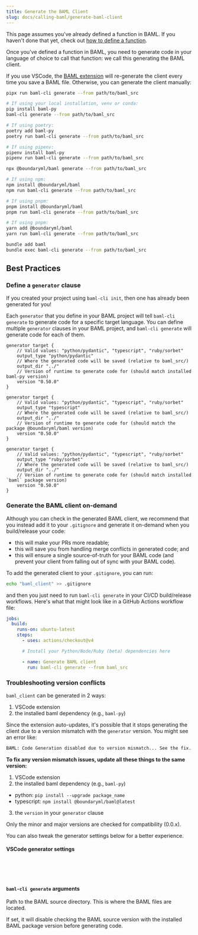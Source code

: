 ```yaml
---
title: Generate the BAML Client
slug: docs/calling-baml/generate-baml-client
---
```



<Info>This page assumes you've already defined a function in BAML. If you
haven't done that yet, check out [how to define a function].</Info>

[how to define a function]: /docs/snippets/functions

Once you've defined a function in BAML, you need to generate code in your
language of choice to call that function: we call this generating the BAML client.

If you use VSCode, the [BAML extension] will re-generate the client every time
you save a BAML file. Otherwise, you can generate the client manually:

[BAML extension]: https://marketplace.visualstudio.com/items?itemName=Boundary.baml-extension

<CodeBlocks>

```bash Python
pipx run baml-cli generate --from path/to/baml_src

# If using your local installation, venv or conda:
pip install baml-py
baml-cli generate --from path/to/baml_src

# If using poetry:
poetry add baml-py
poetry run baml-cli generate --from path/to/baml_src

# If using pipenv:
pipenv install baml-py
pipenv run baml-cli generate --from path/to/baml_src
```

```bash TypeScript
npx @boundaryml/baml generate --from path/to/baml_src

# If using npm:
npm install @boundaryml/baml
npm run baml-cli generate --from path/to/baml_src

# If using pnpm:
pnpm install @boundaryml/baml
pnpm run baml-cli generate --from path/to/baml_src

# If using pnpm:
yarn add @boundaryml/baml
yarn run baml-cli generate --from path/to/baml_src
```

```bash Ruby (beta)
bundle add baml
bundle exec baml-cli generate --from path/to/baml_src
```

</CodeBlocks>

## Best Practices

### Define a `generator` clause

<Tip>If you created your project using `baml-cli init`, then one has already been generated for you!</Tip>

Each `generator` that you define in your BAML project will tell `baml-cli
generate` to generate code for a specific target language. You can define
multiple `generator` clauses in your BAML project, and `baml-cli generate` will
generate code for each of them.

<CodeBlocks>

```baml Python
generator target {
    // Valid values: "python/pydantic", "typescript", "ruby/sorbet"
    output_type "python/pydantic"
    // Where the generated code will be saved (relative to baml_src/)
    output_dir "../"
    // Version of runtime to generate code for (should match installed baml-py version)
    version "0.50.0"
}
```

```baml TypeScript
generator target {
    // Valid values: "python/pydantic", "typescript", "ruby/sorbet"
    output_type "typescript"
    // Where the generated code will be saved (relative to baml_src/)
    output_dir "../"
    // Version of runtime to generate code for (should match the package @boundaryml/baml version)
    version "0.50.0"
}
```

```baml Ruby
generator target {
    // Valid values: "python/pydantic", "typescript", "ruby/sorbet"
    output_type "ruby/sorbet"
    // Where the generated code will be saved (relative to baml_src/)
    output_dir "../"
    // Version of runtime to generate code for (should match installed `baml` package version)
    version "0.50.0"
}
```

</CodeBlocks>
         

### Generate the BAML client on-demand

Although you can check in the generated BAML client, we recommend that you 
instead add it to your `.gitignore` and generate it on-demand when you
build/release your code:

  - this will make your PRs more readable;
  - this will save you from handling merge conflicts in generated code; and
  - this will ensure a single source-of-truth for your BAML code (and prevent
    your client from falling out of sync with your BAML code).

To add the generated client to your `.gitignore`, you can run:

```bash
echo "baml_client" >> .gitignore
```

and then you just need to run `baml-cli generate` in your CI/CD build/release
workflows. Here's what that might look like in a GitHub Actions workflow file:

```yaml
jobs:
  build:
    runs-on: ubuntu-latest
    steps:
      - uses: actions/checkout@v4

      # Install your Python/Node/Ruby (beta) dependencies here

      - name: Generate BAML client
        run: baml-cli generate --from baml_src
```

### Troubleshooting version conflicts

`baml_client` can be generated in 2 ways:
1. VSCode extension
2. the installed baml dependency (e.g., `baml-py`)

Since the extension auto-updates, it's possible that it stops generating the client due to a version mismatch with the `generator` version. You might see an error like:
```bash
BAML: Code Generation disabled due to version mismatch... See the fix.
```

**To fix any version mismatch issues, update all these things to the same version:**
1. VSCode extension
2. the installed baml dependency (e.g., `baml-py`)
  - python: `pip install --upgrade package_name`
  - typescript: `npm install @boundaryml/baml@latest`
3. the `version` in your `generator` clause

Only the minor and major versions are checked for compatibility (0.0.x).

You can also tweak the generator settings below for a better experience.

#### VSCode generator settings
<Markdown src="/docs/doc-snippets/vscode-settings.mdx" />

<br/>
<br/>
<br/>

#### `baml-cli generate` arguments
<ParamField
  path="--from"
  type="string"
  default="null">

Path to the BAML source directory. This is where the BAML files are located.
</ParamField>

<ParamField
  path="--no-version-check"
  type="string"
  default="false">
If set, it will disable checking the BAML source version with the installed BAML package version before generating code.
</ParamField>